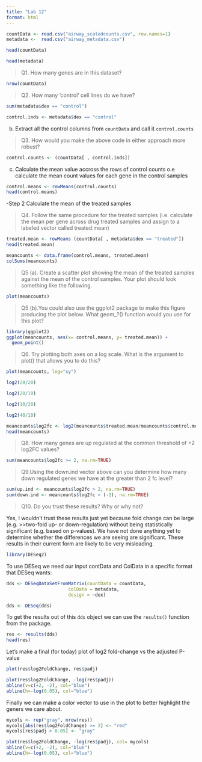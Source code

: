 ```yaml
---
title: "Lab 12"
format: html
---
```


```r
countData <- read.csv("airway_scaledcounts.csv", row.names=1)
metadata <-  read.csv("airway_metadata.csv")
```

```r
head(countData)
```


```r
head(metadata)
```


>Q1. How many genes are in this dataset?

```r
nrow(countData)
```


>Q2. How many ‘control’ cell lines do we have? 


```r
sum(metadata$dex == "control")
```

```r
control.inds <- metadata$dex == "control"
```



(b) Extract all the control columns from `countData` and call it `control.counts`

> Q3. How would you make the above code in either approach more robust?

```r
control.counts <- (countData[ , control.inds])
```

(c) Calculate the mean value accross the rows of control counts o.e calculate the mean count values for each gene in the control samples

```r
control.means <- rowMeans(control.counts)
head(control.means)
```

-Step 2
Calculate the mean of the treated samples

>Q4. Follow the same procedure for the treated samples (i.e. calculate the mean per gene across drug treated samples and assign to a labeled vector called treated.mean)

```r
treated.mean <- rowMeans (countData[ , metadata$dex == "treated"])
head(treated.mean)
```

```r
meancounts <- data.frame(control.means, treated.mean)
colSums(meancounts)
```

> Q5 (a). Create a scatter plot showing the mean of the treated samples against the mean of the control samples. Your plot should look something like the following.

```r
plot(meancounts)
```
> Q5 (b).You could also use the ggplot2 package to make this figure producing the plot below. What geom_?() function would you use for this plot? 


```r
library(ggplot2)
ggplot(meancounts, aes(x= control.means, y= treated.mean)) +
  geom_point()
```


>Q6. Try plotting both axes on a log scale. What is the argument to plot() that allows you to do this?

```r
plot(meancounts, log="xy")
```



```r
log2(20/20)
```

```r
log2(20/10)
```

```r
log2(10/20)
```


```r
log2(40/10)
```

```r
meancounts$log2fc <- log2(meancounts$treated.mean/meancounts$control.means)
head(meancounts)
```



>Q8. How many genes are up regulated at the common threshold of +2 log2FC values?

```r
sum(meancounts$log2fc >= 2, na.rm=TRUE)
```

>Q9.Using the down.ind vector above can you determine how many down regulated genes we have at the greater than 2 fc level?

```r
sum(up.ind <- meancounts$log2fc > 2, na.rm=TRUE)
sum(down.ind <- meancounts$log2fc < (-2), na.rm=TRUE)

```
> Q10. Do you trust these results? Why or why not?

Yes, I wouldn't trust these results just yet because fold change can be large (e.g. >>two-fold up- or down-regulation) without being statistically significant (e.g. based on p-values). We have not done anything yet to determine whether the differences we are seeing are significant. These results in their current form are likely to be very misleading.

```r
library(DESeq2)
```


To use DESeq we need our input contData and ColData in a specific format that DESeq wants:


```r
dds <- DESeqDataSetFromMatrix(countData = countData,
                       colData = metadata,
                       design = ~dex)
```


```r
dds <- DESeq(dds)
```

To get the results out of this `dds` object we can use the `results()` function from the package.

```r
res <- results(dds)
head(res)
```

Let's make a final (for today) plot of log2 fold-change vs the adjusted P-value



```r
plot(res$log2FoldChange, res$padj)
```

```r
plot(res$log2FoldChange, -log(res$padj))
abline(v=c(+2, -2), col="blue")
abline(h=-log(0.05), col="blue")
```


Finally we can make a color vector to use in the plot to better highlight the geners we care about.

```r
mycols <- rep("gray", nrow(res))
mycols[abs(res$log2FoldChange) >= 2] <- "red"
mycols[res$padj > 0.05] <- "gray"

plot(res$log2FoldChange, -log(res$padj), col= mycols)
abline(v=c(+2, -2), col="blue")
abline(h=-log(0.05), col="blue")
```








